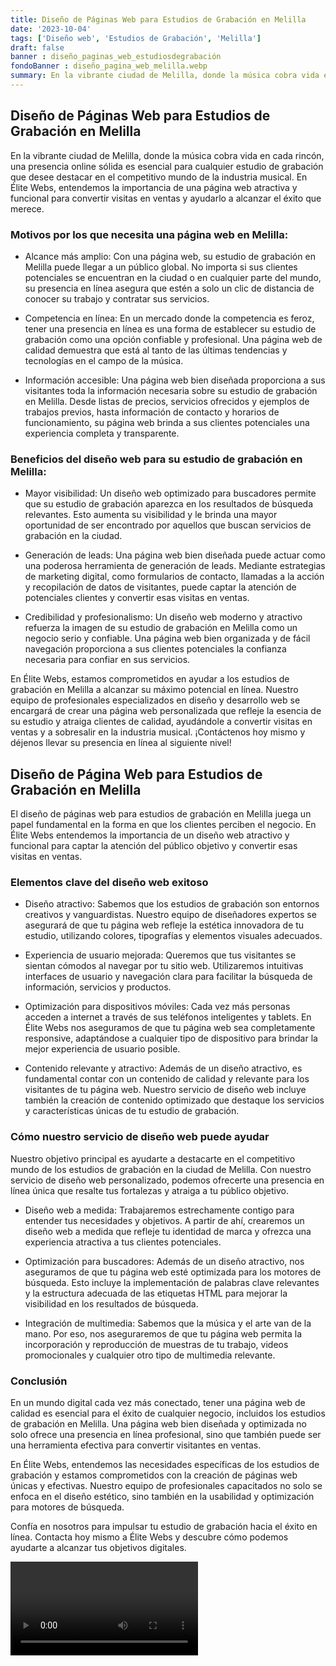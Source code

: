 ```yaml
---
title: Diseño de Páginas Web para Estudios de Grabación en Melilla
date: '2023-10-04'
tags: ['Diseño web', 'Estudios de Grabación', 'Melilla']
draft: false
banner : diseño_paginas_web_estudiosdegrabación
fondoBanner : diseño_pagina_web_melilla.webp
summary: En la vibrante ciudad de Melilla, donde la música cobra vida en cada rincón, una presencia online sólida es esencial para cualquier estudio de grabación que desee destacar en el competitivo mundo de la industria musical. En Élite Webs, entendemos la importancia de una página web atractiva y funcional para convertir visitas en ventas y ayudarlo a alcanzar el éxito que merece.
---
```


## Diseño de Páginas Web para Estudios de Grabación en Melilla

En la vibrante ciudad de Melilla, donde la música cobra vida en cada rincón, una presencia online sólida es esencial para cualquier estudio de grabación que desee destacar en el competitivo mundo de la industria musical. En Élite Webs, entendemos la importancia de una página web atractiva y funcional para convertir visitas en ventas y ayudarlo a alcanzar el éxito que merece.

### Motivos por los que necesita una página web en Melilla:

- Alcance más amplio: Con una página web, su estudio de grabación en Melilla puede llegar a un público global. No importa si sus clientes potenciales se encuentran en la ciudad o en cualquier parte del mundo, su presencia en línea asegura que estén a solo un clic de distancia de conocer su trabajo y contratar sus servicios.

- Competencia en línea: En un mercado donde la competencia es feroz, tener una presencia en línea es una forma de establecer su estudio de grabación como una opción confiable y profesional. Una página web de calidad demuestra que está al tanto de las últimas tendencias y tecnologías en el campo de la música.

- Información accesible: Una página web bien diseñada proporciona a sus visitantes toda la información necesaria sobre su estudio de grabación en Melilla. Desde listas de precios, servicios ofrecidos y ejemplos de trabajos previos, hasta información de contacto y horarios de funcionamiento, su página web brinda a sus clientes potenciales una experiencia completa y transparente.

### Beneficios del diseño web para su estudio de grabación en Melilla:

- Mayor visibilidad: Un diseño web optimizado para buscadores permite que su estudio de grabación aparezca en los resultados de búsqueda relevantes. Esto aumenta su visibilidad y le brinda una mayor oportunidad de ser encontrado por aquellos que buscan servicios de grabación en la ciudad.

- Generación de leads: Una página web bien diseñada puede actuar como una poderosa herramienta de generación de leads. Mediante estrategias de marketing digital, como formularios de contacto, llamadas a la acción y recopilación de datos de visitantes, puede captar la atención de potenciales clientes y convertir esas visitas en ventas.

- Credibilidad y profesionalismo: Un diseño web moderno y atractivo refuerza la imagen de su estudio de grabación en Melilla como un negocio serio y confiable. Una página web bien organizada y de fácil navegación proporciona a sus clientes potenciales la confianza necesaria para confiar en sus servicios.

En Élite Webs, estamos comprometidos en ayudar a los estudios de grabación en Melilla a alcanzar su máximo potencial en línea. Nuestro equipo de profesionales especializados en diseño y desarrollo web se encargará de crear una página web personalizada que refleje la esencia de su estudio y atraiga clientes de calidad, ayudándole a convertir visitas en ventas y a sobresalir en la industria musical. ¡Contáctenos hoy mismo y déjenos llevar su presencia en línea al siguiente nivel!

<GifSeo />

<Cta />

## Diseño de Página Web para Estudios de Grabación en Melilla

El diseño de páginas web para estudios de grabación en Melilla juega un papel fundamental en la forma en que los clientes perciben el negocio. En Élite Webs entendemos la importancia de un diseño web atractivo y funcional para captar la atención del público objetivo y convertir esas visitas en ventas.

### Elementos clave del diseño web exitoso

- Diseño atractivo: Sabemos que los estudios de grabación son entornos creativos y vanguardistas. Nuestro equipo de diseñadores expertos se asegurará de que tu página web refleje la estética innovadora de tu estudio, utilizando colores, tipografías y elementos visuales adecuados.

- Experiencia de usuario mejorada: Queremos que tus visitantes se sientan cómodos al navegar por tu sitio web. Utilizaremos intuitivas interfaces de usuario y navegación clara para facilitar la búsqueda de información, servicios y productos.

- Optimización para dispositivos móviles: Cada vez más personas acceden a internet a través de sus teléfonos inteligentes y tablets. En Élite Webs nos aseguramos de que tu página web sea completamente responsive, adaptándose a cualquier tipo de dispositivo para brindar la mejor experiencia de usuario posible.

- Contenido relevante y atractivo: Además de un diseño atractivo, es fundamental contar con un contenido de calidad y relevante para los visitantes de tu página web. Nuestro servicio de diseño web incluye también la creación de contenido optimizado que destaque los servicios y características únicas de tu estudio de grabación.

### Cómo nuestro servicio de diseño web puede ayudar

Nuestro objetivo principal es ayudarte a destacarte en el competitivo mundo de los estudios de grabación en la ciudad de Melilla. Con nuestro servicio de diseño web personalizado, podemos ofrecerte una presencia en línea única que resalte tus fortalezas y atraiga a tu público objetivo.

- Diseño web a medida: Trabajaremos estrechamente contigo para entender tus necesidades y objetivos. A partir de ahí, crearemos un diseño web a medida que refleje tu identidad de marca y ofrezca una experiencia atractiva a tus clientes potenciales.

- Optimización para buscadores: Además de un diseño atractivo, nos aseguramos de que tu página web esté optimizada para los motores de búsqueda. Esto incluye la implementación de palabras clave relevantes y la estructura adecuada de las etiquetas HTML para mejorar la visibilidad en los resultados de búsqueda.

- Integración de multimedia: Sabemos que la música y el arte van de la mano. Por eso, nos aseguraremos de que tu página web permita la incorporación y reproducción de muestras de tu trabajo, videos promocionales y cualquier otro tipo de multimedia relevante.

### Conclusión

En un mundo digital cada vez más conectado, tener una página web de calidad es esencial para el éxito de cualquier negocio, incluidos los estudios de grabación en Melilla. Una página web bien diseñada y optimizada no solo ofrece una presencia en línea profesional, sino que también puede ser una herramienta efectiva para convertir visitantes en ventas.

En Élite Webs, entendemos las necesidades específicas de los estudios de grabación y estamos comprometidos con la creación de páginas web únicas y efectivas. Nuestro equipo de profesionales capacitados no solo se enfoca en el diseño estético, sino también en la usabilidad y optimización para motores de búsqueda.

Confía en nosotros para impulsar tu estudio de grabación hacia el éxito en línea. Contacta hoy mismo a Élite Webs y descubre cómo podemos ayudarte a alcanzar tus objetivos digitales.

<Video />

<CtaBot job='Estudios de Grabación' city='Melilla'/>

<Gmaps query='Melilla+españa+maps' />